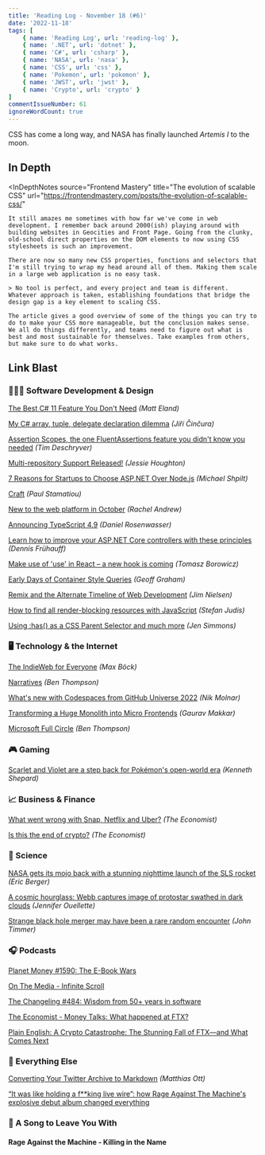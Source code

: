 ```yaml
---
title: 'Reading Log - November 18 (#6)'
date: '2022-11-18'
tags: [
    { name: 'Reading Log', url: 'reading-log' },
    { name: '.NET', url: 'dotnet' },
    { name: 'C#', url: 'csharp' },
    { name: 'NASA', url: 'nasa' },
    { name: 'CSS', url: 'css' },
    { name: 'Pokemon', url: 'pokemon' },
    { name: 'JWST', url: 'jwst' },
    { name: 'Crypto', url: 'crypto' }
]
commentIssueNumber: 61
ignoreWordCount: true
---
```


CSS has come a long way, and NASA has finally launched *Artemis I* to the moon.

## In Depth

<InDepthNotes
    source="Frontend Mastery"
    title="The evolution of scalable CSS"
    url="https://frontendmastery.com/posts/the-evolution-of-scalable-css/"
>
    It still amazes me sometimes with how far we've come in web development. I remember back around 2000(ish) playing around with building websites in Geocities and Front Page. Going from the clunky, old-school direct properties on the DOM elements to now using CSS stylesheets is such an improvement.

    There are now so many new CSS properties, functions and selectors that I'm still trying to wrap my head around all of them. Making them scale in a large web application is no easy task.

    > No tool is perfect, and every project and team is different. Whatever approach is taken, establishing foundations that bridge the design gap is a key element to scaling CSS.

    The article gives a good overview of some of the things you can try to do to make your CSS more manageable, but the conclusion makes sense. We all do things differently, and teams need to figure out what is best and most sustainable for themselves. Take examples from others, but make sure to do what works.
</InDepthNotes>

## Link Blast

### 👨🏼‍💻 Software Development & Design

[The Best C# 11 Feature You Don't Need](https://newdevsguide.com/2022/11/13/the-best-csharp-11-feature/) *(Matt Eland)*

[My C# array, tuple, delegate declaration dilemma](https://www.tabsoverspaces.com/233907-my-csharp-array-tuple-delegate-declaration-dilemma) *(Jiří Činčura)*

[Assertion Scopes, the one FluentAssertions feature you didn't know you needed](https://timdeschryver.dev/blog/assertion-scopes-the-one-fluentassertions-feature-you-didnt-know-you-needed) *(Tim Deschryver)*

[Multi-repository Support Released!](https://devblogs.microsoft.com/visualstudio/multi-repository-support-released/) *(Jessie Houghton)*

[7 Reasons for Startups to Choose ASP.NET Over Node.js](https://michaelscodingspot.com/asp-net-over-node-js/) *(Michael Shpilt)*

[Craft](https://paulstamatiou.com/craft/) *(Paul Stamatiou)*

[New to the web platform in October](https://web.dev/web-platform-10-2022/) *(Rachel Andrew)*

[Announcing TypeScript 4.9](https://devblogs.microsoft.com/typescript/announcing-typescript-4-9/) *(Daniel Rosenwasser)*

[Learn how to improve your ASP.NET Core controllers with these principles](https://dateo-software.de/blog/improve-your-asp-net-core-controllers) *(Dennis Frühauff)*

[Make use of 'use' in React – a new hook is coming](https://vived.io/new-hook-is-coming-to-react-frontend-weekly-vol-109/) *(Tomasz Borowicz)*

[Early Days of Container Style Queries](https://css-tricks.com/early-days-of-container-style-queries) *(Geoff Graham)*

[Remix and the Alternate Timeline of Web Development](https://blog.jim-nielsen.com/2022/remix-alternate-timeline-of-web-dev/) *(Jim Nielsen)*

[How to find all render-blocking resources with JavaScript](https://www.stefanjudis.com/blog/how-to-find-all-render-blocking-resources-with-javascript/) *(Stefan Judis)*

[Using :has() as a CSS Parent Selector and much more](https://webkit.org/blog/13096/css-has-pseudo-class/) *(Jen Simmons)*

### 🖥 Technology & the Internet

[The IndieWeb for Everyone](https://mxb.dev/blog/the-indieweb-for-everyone/) *(Max Böck)*

[Narratives](https://stratechery.com/2022/narratives/) *(Ben Thompson)*

[What's new with Codespaces from GitHub Universe 2022](https://github.blog/2022-11-10-whats-new-with-codespaces-from-github-universe-2022/) *(Nik Molnar)*

[Transforming a Huge Monolith into Micro Frontends](https://blog.developer.adobe.com/transforming-a-huge-monolith-to-micro-frontends-5fdd4179c44f) *(Gaurav Makkar)*

[Microsoft Full Circle](https://stratechery.com/2022/microsoft-full-circle/) *(Ben Thompson)*

### 🎮 Gaming

[Scarlet and Violet are a step back for Pokémon's open-world era](https://www.polygon.com/reviews/23462736/pokemon-scarlet-and-violet-review-release-date-nintendo-switch) *(Kenneth Shepard)*

### 📈 Business & Finance

[What went wrong with Snap, Netflix and Uber?](https://www.economist.com/business/2022/10/31/what-went-wrong-with-snap-netflix-and-uber) *(The Economist)*

[Is this the end of crypto?](https://www.economist.com/leaders/2022/11/17/is-this-the-end-of-crypto) *(The Economist)*

### 🔬 Science

[NASA gets its mojo back with a stunning nighttime launch of the SLS rocket](https://arstechnica.com/science/2022/11/nasa-gets-its-mojo-back-with-a-stunning-nighttime-launch-of-the-sls-rocket/) *(Eric Berger)*

[A cosmic hourglass: Webb captures image of protostar swathed in dark clouds](https://arstechnica.com/science/2022/11/a-cosmic-hourglass-webb-captures-image-of-protostar-swathed-in-dark-clouds/) *(Jennifer Ouellette)*

[Strange black hole merger may have been a rare random encounter](https://arstechnica.com/science/2022/11/strange-black-hole-merger-may-have-been-a-rare-random-encounter/) *(John Timmer)*

### 🎧 Podcasts

[Planet Money #1590: The E-Book Wars](https://www.npr.org/2022/11/09/1135639385/libraries-publishers-ebooks-e-books-macmillan-protest-amazon-bezos)

[On The Media - Infinite Scroll](https://www.wnycstudios.org/podcasts/otm/episodes/on-the-media-infinite-scroll)

[The Changeling #484: Wisdom from 50+ years in software](https://changelog.com/podcast/484)

[The Economist - Money Talks: What happened at FTX?](https://www.economist.com/cryptopod)

[Plain English: A Crypto Catastrophe: The Stunning Fall of FTX—and What Comes Next](https://www.theringer.com/2022/11/15/23461279/crypto-crash-ftx-sam-bankman-fried)

### 🎒 Everything Else

[Converting Your Twitter Archive to Markdown](https://matthiasott.com/notes/converting-your-twitter-archive-to-markdown) *(Matthias Ott)*

[“It was like holding a f\*\*king live wire”: how Rage Against The Machine's explosive debut album changed everything](https://www.loudersound.com/features/rage-against-the-machine-debut-album-story)

### 🎵 A Song to Leave You With

#### Rage Against the Machine - Killing in the Name

<YouTubeEmbed
    id="bWXazVhlyxQ"
    title="Rage Against the Machine - Killing in the Name"
/>